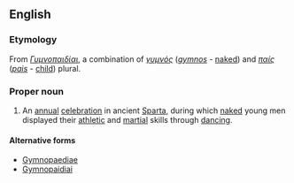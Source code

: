 ==English==
===Etymology===
From {{etyl|grc|en}} ''[[Γυμνοπαιδίαι]]'', a combination of ''[[γυμνός]]'' (''[[gymnos]]'' - [[naked]]) and ''[[παίς]]'' (''[[pais]]'' - [[child]])
plural.

===Proper noun===
{{wikipedia}}
{{en-proper noun}}
# An [[annual]] [[celebration]] in ancient [[Sparta]], during which [[naked]] young men displayed their [[athletic]] and [[martial]] skills through [[dancing]].

====Alternative forms====
*[[Gymnopaediae]]
*[[Gymnopaidiai]]